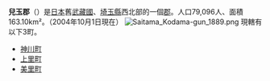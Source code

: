 {{日本郡
| 郡 = 兒玉郡
| 日文原名 = 児玉郡
| 平假名 = こだまぐん
| 羅馬字拼音 = Kodama-gun
| 地圖 =
| 都道府縣 = 埼玉縣
| 編號 = 
| 町 = 3
| 村 = 
| 經度 = 
| 緯度 = 
| 註記 = 
|}}
'''兒玉郡'''（{{jpn|j=児玉郡|hg=こだまぐん|rm=Kodama gun|f=y}}）是[[日本|日本]]舊[[武藏國|武藏國]]、[[埼玉縣|埼玉縣]]西北部的一個[[郡|郡]]。人口79,096人、面積163.10km²。（2004年10月1日現在）
[[File:Saitama_Kodama-gun_1889.png|frame]]
現轄有以下3町。
* [[神川町|神川町]]
* [[上里町|上里町]]
* [[美里町_(埼玉縣)|美里町]]

{{武藏國的郡}}
{{埼玉縣}}
{{Authority control}}
{{Japan-geo-stub}}